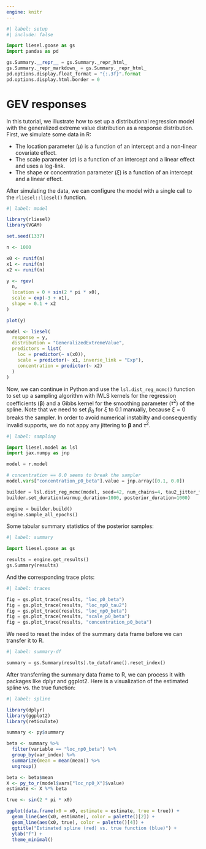 ```yaml
---
engine: knitr
---
```


```python
#| label: setup
#| include: false

import liesel.goose as gs
import pandas as pd

gs.Summary.__repr__ = gs.Summary._repr_html_
gs.Summary._repr_markdown_ = gs.Summary._repr_html_
pd.options.display.float_format = "{:.3f}".format
pd.options.display.html.border = 0
```

# GEV responses

In this tutorial, we illustrate how to set up a distributional regression model with the generalized extreme value distribution as a response distribution. First, we simulate some data in R:

- The location parameter ($\mu$) is a function of an intercept and a non-linear covariate effect.
- The scale parameter ($\sigma$) is a function of an intercept and a linear effect and uses a log-link.
- The shape or concentration parameter ($\xi$) is a function of an intercept and a linear effect.

After simulating the data, we can configure the model with a single call to the `rliesel::liesel()` function.

```r
#| label: model

library(rliesel)
library(VGAM)

set.seed(1337)

n <- 1000

x0 <- runif(n)
x1 <- runif(n)
x2 <- runif(n)

y <- rgev(
  n,
  location = 0 + sin(2 * pi * x0),
  scale = exp(-3 + x1),
  shape = 0.1 + x2
)

plot(y)

model <- liesel(
  response = y,
  distribution = "GeneralizedExtremeValue",
  predictors = list(
    loc = predictor(~ s(x0)),
    scale = predictor(~ x1, inverse_link = "Exp"),
    concentration = predictor(~ x2)
  )
)
```

Now, we can continue in Python and use the `lsl.dist_reg_mcmc()` function to set up a sampling algorithm with IWLS kernels for the regression coefficients ($\boldsymbol{\beta}$) and a Gibbs kernel for the smoothing parameter ($\tau^2$) of the spline. Note that we need to set $\beta_0$ for $\xi$ to 0.1 manually, because $\xi = 0$ breaks the sampler. In order to avoid numerical instabilty and consequently invalid supports, we do not appy any jittering to $\boldsymbol{\beta}$ and $\tau^2$.

```python
#| label: sampling

import liesel.model as lsl
import jax.numpy as jnp

model = r.model

# concentration == 0.0 seems to break the sampler
model.vars["concentration_p0_beta"].value = jnp.array([0.1, 0.0])

builder = lsl.dist_reg_mcmc(model, seed=42, num_chains=4, tau2_jitter_fn=lambda key, val: val, beta_jitter_fn=lambda key, val: val)
builder.set_duration(warmup_duration=1000, posterior_duration=1000)

engine = builder.build()
engine.sample_all_epochs()
```

Some tabular summary statistics of the posterior samples:

```python
#| label: summary

import liesel.goose as gs

results = engine.get_results()
gs.Summary(results)
```

And the corresponding trace plots:

```python
#| label: traces

fig = gs.plot_trace(results, "loc_p0_beta")
fig = gs.plot_trace(results, "loc_np0_tau2")
fig = gs.plot_trace(results, "loc_np0_beta")
fig = gs.plot_trace(results, "scale_p0_beta")
fig = gs.plot_trace(results, "concentration_p0_beta")
```

We need to reset the index of the summary data frame before we can transfer it to R.

```python
#| label: summary-df

summary = gs.Summary(results).to_dataframe().reset_index()
```

After transferring the summary data frame to R, we can process it with packages like dplyr and ggplot2. Here is a visualization of the estimated spline vs. the true function:

```r
#| label: spline

library(dplyr)
library(ggplot2)
library(reticulate)

summary <- py$summary

beta <- summary %>%
  filter(variable == "loc_np0_beta") %>%
  group_by(var_index) %>%
  summarize(mean = mean(mean)) %>%
  ungroup()

beta <- beta$mean
X <- py_to_r(model$vars["loc_np0_X"]$value)
estimate <- X %*% beta

true <- sin(2 * pi * x0)

ggplot(data.frame(x0 = x0, estimate = estimate, true = true)) +
  geom_line(aes(x0, estimate), color = palette()[2]) +
  geom_line(aes(x0, true), color = palette()[4]) +
  ggtitle("Estimated spline (red) vs. true function (blue)") +
  ylab("f") +
  theme_minimal()
```
